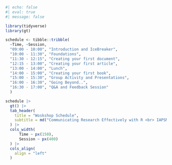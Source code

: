 <!-- ### Schedule {.unnumbered} -->

```r
#| echo: false
#| eval: true
#| message: false

library(tidyverse)
library(gt)

schedule <- tibble::tribble(
  ~Time, ~Session,
  "09:00 - 10:00", "Introduction and IceBreaker",
  "10:00 - 11:30", "Foundations",
  "11:30 - 12:15", "Creating your first document",
  "12:15 - 13:00", "Creating your first article",
  "13:00 - 14:00", "Lunch",
  "14:00 - 15:00", "Creating your first book",
  "15:00 - 15:30", "Group Activity and Presentations",
  "16:00 - 16:30", "Going Beyond..",
  "16:30 - 17:00", "Q&A and Feedback Session"
  )

schedule |> 
  gt() |> 
  tab_header(
    title = "Woskshop Schedule",
    subtitle = md("Communicating Research Effectively with R <br> IAPSMCON 2024 @ KMC, Mangalore")
  ) |> 
  cols_width(
      Time ~ px(150),
      Session ~ px(400)
  ) |> 
  cols_align(
    align = "left"
  )

```

